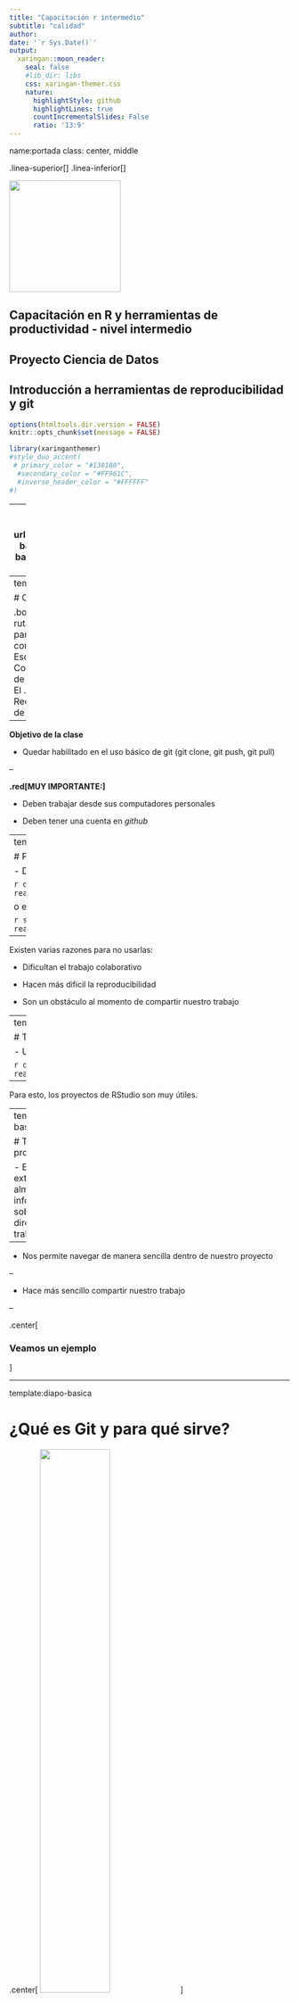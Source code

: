 ```yaml
---
title: "Capacitación r intermedio"
subtitle: "calidad"
author: 
date: '`r Sys.Date()`'
output:
  xaringan::moon_reader:
    seal: false
    #lib_dir: libs
    css: xaringan-themer.css
    nature:
      highlightStyle: github
      highlightLines: true
      countIncrementalSlides: False
      ratio: '13:9'
---
```



name:portada
class: center, middle

.linea-superior[]
.linea-inferior[]


<img src="imagenes/logo_portada2.png" width="200" />


## Capacitación en R y herramientas de productividad - nivel intermedio

## Proyecto Ciencia de Datos

## Introducción a herramientas de reproducibilidad y git


```r
options(htmltools.dir.version = FALSE)
knitr::opts_chunk$set(message = FALSE) 
```

```r
library(xaringanthemer)
#style_duo_accent(
 # primary_color = "#1381B0",
  #secondary_color = "#FF961C",
  #inverse_header_color = "#FFFFFF"
#)
```



---
name:diapo-basica
background-image: url("imagenes/fondo2.PNG")
background-size: contain;
background-position: 100% 0%

---
template:diapo-basica



# Contenidos de la clase


.body2[- Proyectos de R y rutas relativas
- ¿Qué es Git y para qué sirve?
- Principales conceptos asociados a Git
- Esquema de trabajo en git
- Conflictos de merge
- Árbol de commits
- Uso de ramas
- El .gitignore
- Recomendaciones sobre uso de git]

--

**Objetivo de la clase**

- Quedar habilitado en el uso básico de git (git clone, git push, git pull)

--

**.red[MUY IMPORTANTE:]** 

- Deben trabajar desde sus computadores personales

- Deben tener una cuenta en *github*

---
template:diapo-basica



# Problema de las rutas


- Durante este curso evitaremos el uso de rutas absolutas, como

```r
data <- read_csv("/home/klaus/ine/capacitaciones/r_intermedio/0_intro_git/data/example_file.csv")
```

o esto...

```r
setwd("/home/klaus/ine/capacitaciones/r_intermedio/0_intro_git/data")
data <- read_csv("example_file.csv")
```

--

Existen varias razones para no usarlas:

- Dificultan el trabajo colaborativo

- Hacen más difícil la reproducibilidad

- Son un obstáculo al momento de compartir nuestro trabajo 

---
template:diapo-basica


# Trabajo con proyectos


- Usaremos rutas relativas 

```r
data <- read_csv("data/example_file.csv")
```

--

Para esto, los proyectos de RStudio son muy útiles. 

---
template:diapo-basica



# Trabajo con proyectos

- El archivo con extensión .Rproj almacena información sobre el directorio de trabajo

--

- Nos permite navegar de manera sencilla dentro de nuestro proyecto

--

- Hace más sencillo compartir nuestro trabajo 


--

.center[

<!-- EJERCICIO 0 -->
### Veamos un ejemplo
]



---

template:diapo-basica



# ¿Qué es Git y para qué sirve?

.center[
<img src="imagenes/documento_final.gif" width="50%" />
]


---

template:diapo-basica



# ¿Qué es Git y para qué sirve?

Es un sistema de control de versiones (VCS): nos dice quién hizo qué y cuándo en  nuestro proyecto  

Permite que varias personas trabajen en un mismo proyecto sin molestarse unos a otros

Funciona como una máquina del tiempo 

- Cada cierto tiempo sacamos una "foto" de todos los archivos del proyecto

- Estas fotos no desaparecen

- Siempre es posible volver a una foto anterior

Nos protege:

- De nuestra propia estupidez

- De fallas en el disco duro (podemos sincronizar nuestros cambios en la nube)

.center[
<img src="imagenes/git.png" width="140" />
]


---

template:diapo-basica



# ¿Qué es Git y para qué sirve?


.pull-center[
<img src="imagenes/esquema_reproducibilidad.png" width="800" />
]


Nos acercamos a la reproducibilidad

--

Aún nos falta manejar las dependencias 


---
template:diapo-basica



# Principales conceptos

Git nos permite navegar de manera "sencilla" por las distintas versiones de un archivo

.center[
<img src="imagenes/diagrama.png" width="300" />
]

--

### Podemos rastrear dónde y cuándo se producen los errores

.center[
<img src="imagenes/pikachu.png" width="250" />
]



---

template:diapo-basica



# Estados en Git

.center[
<img src="imagenes/estados-git.png" width="500" />
]

Tenemos 3 estados para nuestros archivos:

- Modificado

- "En escena" (*staging area*)

- Confirmado o comprometido (*committed*)

---

template:diapo-basica



# Principales conceptos

Ciclos sucesivos de *modificar, poner en escena y confirmar* van generando el historial de cambios de nuestro repositorio

--

Cada _commit_ es una foto del estado de nuestros archivos a la que podemos acceder cuando queramos

--

- **NO** podemos acceder a estados intermedios entre dos _commit_

--

- Queremos hacer _commit_ frecuentemente y con un número de cambios manejable

--

Si quiero trabajar de manera individual, no necesito más que lo que hemos visto hasta ahora

--

**¿Qué pasa si necesito trabajar con más personas?**



---

template:diapo-basica



# Principales conceptos

.center[
<img src="imagenes/diagrama-git.png" width="600" />
]

--

### Git puede funcionar sin problemas de manera local

--

### Gitlab, Github, etc se usan para trabajar con más personas


---

template:diapo-basica



# Principales conceptos

.center[
<img src="imagenes/flujo_git.png" width="55%" />
]


.right[ <font size="2"> Ilustración por Allison Horst, https://allisonhorst.com/git-github</font> ]


---
template:diapo-basica



# Repositorio remoto

.center[
<img src="imagenes/diagrama-colaborativo.png" width="600" />
]

--

### Varias personas aportan a un mismo repositorio


.pull-left[
<img src="imagenes/logos.png" width="400" />
]

--

.pull-right[
<img src="imagenes/logo_distinto.png" width="700" />
]



---
template:diapo-basica



# Esquema de trabajo en Git


.center[
<img src="https://i.gifer.com/2DAN.gif" width="450" />
]



Los commit nos permiten sujetarnos a la roca 

--

En terreno peligroso, es mejor hacer más commits.  

--

Si nos caemos, tendremos un punto del cual sujetarnos



---
template:diapo-basica



# Esquema de trabajo en Git

Luego de hacer nuestros _commit_, usualmente vamos a querer enviarlos al repositorio
remoto para que el resto pueda verlos a través de un _push_

--

Antes de hacer un _push_, es necesario actualizar nuestro proyecto con los cambios que otros/as colegas puedan haber realizado desde la última vez que nos sincronizamos con el repositorio remoto. Para esto, usamos `git pull`

--

Si es que fue posible traer los cambios remotos **sin problemas** y teniendo seguridad que nuestro código funciona, procedemos a empujar nuestros cambios con un `git push`

--

Por lo tanto, el flujo normal de trabajo es siempre:



## commit - pull - push

--

<div style="float: left;">
<img src="imagenes/no_olvidar.png" width="65%"  />
</div>



--

<!--  EJERCICIO 1 -->

**Probemos nuestro primer flujo `git`! ** 


---
template: diapo-basica

# ¿Sin problemas?

Al hacer `pull` traemos los cambios que han hecho el resto de colegas a nuestro
repositorio local y `git` trata de incorporarlo con los `commit` que hemos realizado
desde la última vez que hicimos `pull`. A esto se le llama `merge`.

--

Si los cambios que existen en nuestros `commit` no tienen intersección con los de
los `commit` de nuestros colegas, no habrá problema. Dos casos:

--

- Cambios en archivos diferentes

--

- Cambios en el mismo archivo, pero distintas líneas

--

Ahora, si nuestros `commit` y algún `commit` recibido en el `pull` cambian la misma
línea de un archivo, tendremos .red[problemas]: un conflicto de _merge_.

--

.center[
<img src="imagenes/git_merge.gif" width="35%" />
]

--

<!-- EJERCICIO 2 -->
**Probemos cómo generar y resolver un conflicto de merge**

---
template:diapo-basica

# Conflicto de merge

<div style="float: left;">
<img src="imagenes/merge_conflict1.png" width="90%" />
</div>


<-- Su script se verá similar a esto

--



Básicamente `git` nos muestra cómo están las líneas que tienen cambios simultáneos en nuestro repositorio y en el script en el repositorio remoto. 

Aquí debemos editar el script para que quede funcional, de acuerdo a los objetivos del proyecto y del script. Para esto no existe receta, podrían mantenerse ambos cambios, uno de los dos o ninguno:

--

.center[
<img src="imagenes/merge_conflict2.png" width="85%" />
]

--

Luego de editar el script, es necesario realizar un `commit` y luego un `push` con lo que se soluciona el conflicto de `merge`.

--

**Nota importante:** cuando hacemos un `pull` con conflicto de `merge`, nos aparecerán todos los cambios al repositorio que ha habido desde la última vez que hicimos `pull`  en la pestaña Git. Solo debemos preocuparnos por los archivos que aparezcan con un símbolo de “U”, que implican que ese archivo específico tiene conflicto de merge.


---
template:diapo-basica

# Conflicto de merge

Ejemplo de lo anterior:

.center[
<img src="imagenes/merge_conflict3.png" width="85%" />
]

La terminal también nos indicará los archivos con conflicto:

.center[
<img src="imagenes/merge_conflict4.png" width="85%" />
]

---
template:diapo-basica

# El árbol de commits


<div style="float: right;">
<img src="imagenes/arbol_commit1.gif" width="80%" />
</div>


.texto-chico[El árbol de commits es una representación visual de la historia de nuestro proyecto.]

--

.texto-chico[Nos muestra cada commit, nos permite acceder a sus contenidos y nos muestra dónde nos encontramos actualmente en la historia del árbol y dónde se encuentran las otras ramas, en caso de existir.] 

--

.texto-chico[**¿Qué es una rama?** ]
--
.texto-chico[Simplemente es un puntero a un `commit` específico, que contiene la información de sus ancestros. ]





---
template:diapo-basica

# El árbol de commits


<div style="float: right;">
<img src="imagenes/arbol_commit2.gif" width="80%" />
</div>


.texto-chico[El árbol de commits es una representación visual de la historia de nuestro proyecto.]



.texto-chico[Nos muestra cada commit, nos permite acceder a sus contenidos y nos muestra dónde nos encontramos actualmente en la historia del árbol y dónde se encuentran las otras ramas, en caso de existir.] 



.texto-chico[**¿Qué es una rama?** ]
.texto-chico[Simplemente es un puntero a un `commit` específico, que contiene la información de sus ancestros. ]


.texto-chico[ Si nos encontramos parados en una rama y realizamos un `commit` el puntero de la rama se moverá al commit más reciente.]



---
template:diapo-basica

# El árbol de commits



<div style="float: right;">
<img src="imagenes/arbol_commit3.gif" width="80%" />
</div>


.texto-chico[El árbol de commits es una representación visual de la historia de nuestro proyecto.]



.texto-chico[Nos muestra cada commit, nos permite acceder a sus contenidos y nos muestra dónde nos encontramos actualmente en la historia del árbol y dónde se encuentran las otras ramas, en caso de existir.] 



.texto-chico[**¿Qué es una rama?** ]
.texto-chico[Simplemente es un puntero a un `commit` específico, que contiene la información de sus ancestros. ]


.texto-chico[ Si nos encontramos parados en una rama y realizamos un `commit` el puntero de la rama se moverá al commit más reciente.]

.texto-chico[La rama principal se llama main o master, que aloja la versión oficial de nuestro proyecto, pero podemos crear tantas como queramos]
---
template:diapo-basica

# El árbol de commits



<div style="float: right;">
<img src="imagenes/arbol_commit4.gif" width="80%" />
</div>


.texto-chico[El árbol de commits es una representación visual de la historia de nuestro proyecto.]



.texto-chico[Nos muestra cada commit, nos permite acceder a sus contenidos y nos muestra dónde nos encontramos actualmente en la historia del árbol y dónde se encuentran las otras ramas, en caso de existir.] 



.texto-chico[**¿Qué es una rama?** ]
.texto-chico[Simplemente es un puntero a un `commit` específico, que contiene la información de sus ancestros. ]


.texto-chico[ Si nos encontramos parados en una rama y realizamos un `commit` el puntero de la rama se moverá al commit más reciente.]

.texto-chico[La rama principal se llama main o master, que aloja la versión oficial de nuestro proyecto, pero podemos crear tantas como queramos]

.texto-chico[Todo software presenta alguna forma de acceder a este árbol; en el caso de Rstudio nos da acceso en Tools -> Version control -> History.]

--

**¡Veamos el árbol de _commits_ de nuestro proyecto actual!**



---
template:diapo-basica

# Trabajando con ramas

Es la forma más segura de trabajar en git: nuestro trabajo no tocará la rama principal hasta que lo decidamos

--

Cada desarrollador puede trabajar en una rama independiente, sin molestar a los demás

--

En proyectos grandes, los desarrolladores **en general** no tienen permiso para empujar directamente a la rama main/master, tienen que "pedir permiso" para hacerlo 

--

Existe un administrador encargado de revisar y unir (`merge`) las contribuciones a la rama central

- Decide si el aporte debe incorporarse 

- Resuelve conflictos

--

Por ahora nos centraremos en el caso básico en que tenemos total libertad de hacer
`commit`, `push` y `pull`

--

**¡Creemos nuestras primeras ramas!**

---
template:diapo-basica



# El .gitignore

Cuando trabajamos con repositorios remotos, muchas veces existen archivos que queremos mantener solo en nuestro computador o que no son realmente compatibles con un repositorio git, por lo que no queremos subirlos a la nube:


<div style="float: right;">
<img src="imagenes/gitignore.png" width="90%" />
</div>

--

- Archivos que no son pertinentes al objetivo del proyecto.

--

- Archivos temporales y de caché.

--

- Archivos personales (por ejemplo, .Rprofile, scripts de pruebas).

--

- Archivos muy grandes (por ejemplo, tablas de datos pesadas).

--

Estos los anotamos en el archivo .gitignore, que es un archivo de texto simple.

--

**Importante:** .gitignore tiene algunas notaciones particulares, pero lo más relevante es que  el * sirve como comodín

--

**¡Hagamos pruebas de uso del .gitignore!** 


---
template:diapo-basica



# Recomendaciones sobre cómo interactuar con git

Revisamos cómo interactuar con git a través de la terminal y RStudio

--

**¿Cuál es mejor?** 
--
No hay una respuesta correcta, depende de cada persona. La botonera es más sencilla, pero, por lo mismo, más incompleta y menos transparente.

--

Recomendación general: si es que les acomoda, para operaciones más sencillas (`add`, `commit`, `push`, `pull`), la botonera de RStudio basta. Si queremos dar un uso más avanzado, la terminal puede darnos más control.

--

Existen alternativas intermedias como GitKraken, que proporcionan una interfaz de usuario enfocada en git, permitiendo más operaciones que las posibles en la botonera de RStudio. Tarea para la casa.

---

template:diapo-basica



# Torpedo

**git add .**: poner todo en escena

**git commit -m "mensaje personalizado"**: confirmar cambios

**git push nombre_rama**: empujar a rama remota

**git clone url_repositorio**: clonar un repositorio

**git pull nombre_rama**: traer cosas del repositorio

**git checkout nombre_rama**: ir a una rama

**git branch**: ver todas las ramas

**git branch nombre_rama**: crear una rama




---
template:diapo-basica



# Material de consulta

[Guía muy completa en español](https://git-scm.com/book/es/v2)

[Git con enfoque en R](https://happygitwithr.com/)


---

template: portada



